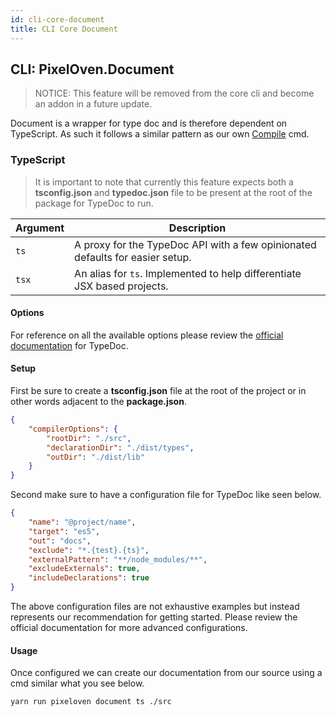 ```yaml
---
id: cli-core-document
title: CLI Core Document
---
```


## CLI: PixelOven.Document

> NOTICE: This feature will be removed from the core cli and become an addon in a future update.

Document is a wrapper for type doc and is therefore dependent on TypeScript. As such it follows a similar pattern as our own [Compile](#compile) cmd.

### TypeScript

> It is important to note that currently this feature expects both a **tsconfig.json** and **typedoc.json** file to be present at the root of the package for TypeDoc to run.

| Argument | Description                                                                   |
| -------- | ----------------------------------------------------------------------------- |
| `ts`     | A proxy for the TypeDoc API with a few opinionated defaults for easier setup. |
| `tsx`    | An alias for `ts`. Implemented to help differentiate JSX based projects.      |

#### Options

For reference on all the available options please review the [official documentation](https://typedoc.org/) for TypeDoc.

#### Setup

First be sure to create a **tsconfig.json** file at the root of the project or in other words adjacent to the **package.json**.

```json
{
    "compilerOptions": {
        "rootDir": "./src",
        "declarationDir": "./dist/types",
        "outDir": "./dist/lib"
    }
}
```

Second make sure to have a configuration file for TypeDoc like seen below.

```json
{
    "name": "@project/name",
    "target": "es5",
    "out": "docs",
    "exclude": "*.{test}.{ts}",
    "externalPattern": "**/node_modules/**",
    "excludeExternals": true,
    "includeDeclarations": true
}
```

The above configuration files are not exhaustive examples but instead represents our recommendation for getting started. Please review the official documentation for more advanced configurations.

#### Usage

Once configured we can create our documentation from our source using a cmd similar what you see below.

```bash
yarn run pixeloven document ts ./src
```
